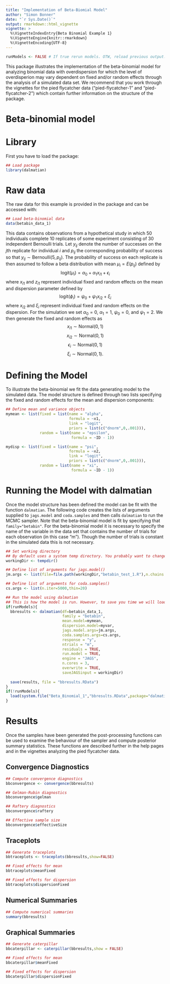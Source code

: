 ```yaml
---
title: "Implementation of Beta-Biomial Model"
author: "Simon Bonner"
date: "`r Sys.Date()`"
output: rmarkdown::html_vignette
vignette: >
  %\VignetteIndexEntry{Beta Binomial Example 1}
  %\VignetteEngine{knitr::rmarkdown}
  %\VignetteEncoding{UTF-8}
---
```


```r
runModels <- FALSE # If true rerun models. OTW, reload previous output.
```

This package illustrates the implementation of the beta-binomial model for analyzing binomial data with overdispersion for which the level of overdisperion may vary dependent on fixed and/or random effects through the analysis of a simulated data set. We recommend that you work through the vignettes for the pied flycatcher data ("pied-flycatcher-1" and "pied-flycatcher-2") which contain further information on the structure of the package.

# Beta-binomial model



# Library

First you have to load the package:
```r
## Load package
library(dalmatian)
```

# Raw data

The raw data for this example is provided in the package and can be accessed with:
```r
## Load beta-binomial data
data(betabin_data_1)
```
This data contains observations from a hypothetical study in which 50 individuals complete 10 replicates of some experiment consisting of 30 independent Bernoulli trials. Let $y_{ij}$ denote the number of successes on the $j$th replicate for individual $i$ and $p_{ij}$ the corresponding probability of success so that $y_{ij} \sim \mbox{Bernoulli}(5,p_{ij})$. The probability of success on each replicate is then assumed to follow a beta distribution with mean $\mu_{i}=E(p_{ij})$ defined by
$$\mbox{logit}(\mu_{i})=\alpha_0 + \alpha_1 x_{i1} + \epsilon_{i}$$
where $x_{i1}$ and $z_{i1}$ represent individual fixed and random effects on the mean and dispersion parameter defined by
$$\mbox{logit}(\phi_{i})=\psi_0 + \psi_1 x_{i2} + \xi_{i}$$
where $x_{i2}$ and $\xi_{i}$ represent individual fixed and random effects on the dispersion. For the simulation we set $\alpha_0=0$, $\alpha_1=1$, $\psi_0=0$, and $\psi_1=2$. We then generate the fixed and random effects as
$$x_{i1} \sim \mbox{Normal}(0,1)$$
$$x_{i2} \sim \mbox{Normal}(0,1)$$
$$\epsilon_{i} \sim \mbox{Normal}(0,1)$$
$$\xi_{i} \sim \mbox{Normal}(0,1).$$


# Defining the Model

To illustrate the beta-binomial we fit the data generating model to the simulated data. The model structure is defined through two lists specifying the fixed and random effects for the mean and dispersion components:

```r
## Define mean and variance objects
mymean <- list(fixed = list(name = "alpha",
                            formula = ~x1,
                            link = "logit",
                            priors = list(c("dnorm",0,.001))),
               random = list(name = "epsilon",
                             formula = ~ID - 1))

mydisp <- list(fixed = list(name = "psi",
                            formula = ~x2,
                            link = "logit",
                            priors = list(c("dnorm",0,.001))),
               random = list(name = "xi",
                             formula = ~ID - 1))

```

# Running the Model with dalmatian

Once the model structure has been defined the model can be fit with the function `dalmatian`. The following code creates the lists of arguments supplied to `jags.model` and `coda.samples` and then calls `dalmatian` to run the MCMC sampler. Note that the beta-binomial model is fit by specifying that `family="betabin"`. For the beta-binomial model it is necessary to specify the name of the variable in the data set that contains the number of trials for each observation (in this case "m"). Though the number of trials is constant in the simulated data this is not necessary. 

```r

## Set working directory
## By default uses a system temp directory. You probably want to change this.
workingDir <- tempdir()

## Define list of arguments for jags.model()
jm.args <- list(file=file.path(workingDir,"betabin_test_1.R"),n.chains = 3, n.adapt = 1000)

## Define list of arguments for coda.samples()
cs.args <- list(n.iter=5000,thin=20)

## Run the model using dalmatian
## This is how the model is run. However, to save you time we will load output from a previous run instead.
if(runModels){
  bbresults <- dalmatian(df=betabin_data_1,
                         family = "betabin",
                         mean.model=mymean,
                         dispersion.model=myvar,
                         jags.model.args=jm.args,
                         coda.samples.args=cs.args,
                         response = "y",
                         ntrials = "m",
                         residuals = TRUE,
                         run.model = TRUE,
                         engine = "JAGS",
                         n.cores = 3,
                         overwrite = TRUE,
                         saveJAGSinput = workingDir)
					 
  save(results, file = "bbresults.RData")
}
if(!runModels){
  load(system.file("Beta_Binomial_1","bbresults.RData",package="dalmatian"))
}
```


# Results

Once the samples have been generated the post-processing functions can be used to examine the behaviour of the sampler and compute posterior summary statistics. These functions are described further in the help pages and in the vignettes analyzing the pied flycatcher data.

## Convergence Diagnostics
```r
## Compute convergence diagnostics
bbconvergence <- convergence(bbresults)

## Gelman-Rubin diagnostics
bbconvergence$gelman

## Raftery diagnostics
bbconvergence$raftery

## Effective sample size
bbconvergence$effectiveSize
```

## Traceplots
```r
## Generate traceplots
bbtraceplots <- traceplots(bbresults,show=FALSE)

## Fixed effects for mean
bbtraceplots$meanFixed

## Fixed effects for dispersion
bbtraceplots$dispersionFixed
```

## Numerical Summaries
```r
## Compute numerical summaries
summary(bbresults)
```

## Graphical Summaries
```r
## Generate caterpillar
bbcaterpillar <- caterpillar(bbresults,show = FALSE)

## Fixed effects for mean
bbcaterpillar$meanFixed

## Fixed effects for dispersion
bbcaterpillar$dispersionFixed
```
